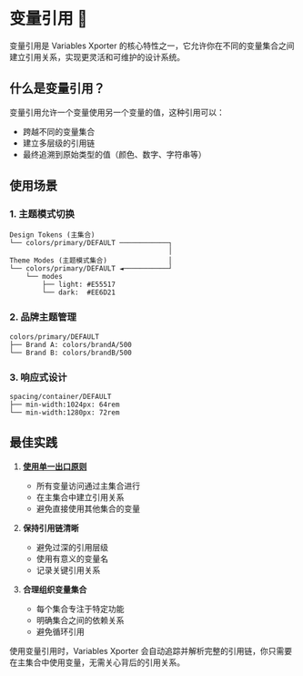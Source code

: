 
# 变量引用 🔗

变量引用是 Variables Xporter 的核心特性之一，它允许你在不同的变量集合之间建立引用关系，实现更灵活和可维护的设计系统。

## 什么是变量引用？

变量引用允许一个变量使用另一个变量的值，这种引用可以：
- 跨越不同的变量集合
- 建立多层级的引用链
- 最终追溯到原始类型的值（颜色、数字、字符串等）

## 使用场景

### 1. 主题模式切换
```plaintext
Design Tokens (主集合)
└── colors/primary/DEFAULT ────────────┐
                                       │
Theme Modes (主题模式集合)               │
└── colors/primary/DEFAULT ◄───────────┘
    └── modes
        ├── light: #E55517
        └── dark:  #EE6D21
```

### 2. 品牌主题管理
```plaintext
colors/primary/DEFAULT
├── Brand A: colors/brandA/500
└── Brand B: colors/brandB/500
```

### 3. 响应式设计
```plaintext
spacing/container/DEFAULT
├── min-width:1024px: 64rem
└── min-width:1280px: 72rem
```

## 最佳实践

1. **[使用单一出口原则](/docs/organizing-your-variables/multi-mode#single-export-principle)**
   - 所有变量访问通过主集合进行
   - 在主集合中建立引用关系
   - 避免直接使用其他集合的变量

2. **保持引用链清晰**
   - 避免过深的引用层级
   - 使用有意义的变量名
   - 记录关键引用关系

3. **合理组织变量集合**
   - 每个集合专注于特定功能
   - 明确集合之间的依赖关系
   - 避免循环引用

<Callout type="info" emoji="💡">
  使用变量引用时，Variables Xporter 会自动追踪并解析完整的引用链，你只需要在主集合中使用变量，无需关心背后的引用关系。
</Callout>
